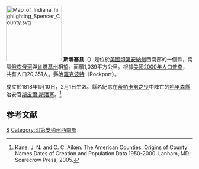 {{noteTA
|T=zh-hans:斯潘塞县 (印第安纳州);zh-hk:斯潘塞縣 (印第安納州);zh-tw:斯潘塞郡 (印地安納州);
|G1=USState
}}

{{Otheruses|斯潘塞縣|subject=美國印地安納州的一個縣|other=同名的縣}}
[[File:Map_of_Indiana_highlighting_Spencer_County.svg|150px]]
'''斯潘塞县'''（{{lang-en|Spencer County}}）是位於[[美國|美國]][[印第安納州|印第安納州]]西南部的一個縣，南隔[[俄亥俄河|俄亥俄河]]與[[肯塔基州|肯塔基州]]相望。面積1,039平方公里。根據[[美國2000年人口普查|美國2000年人口普查]]，共有人口20,351人。縣治[[羅克波特_(印地安納州)|羅克波特]]（Rockport）。

成立於1818年1月10日，2月1日生效。縣名紀念在[[蒂帕卡努之役|蒂帕卡努之役]]中陣亡的[[哈里森縣_(印地安納州)|哈里森縣]]治安官[[斯皮爾·斯潘塞|斯皮爾·斯潘塞]]。<ref>Kane, J. N. and C. C. Aiken. The American Counties: Origins of County Names Dates of Creation and Population Data 1950-2000. Lanham, MD.: Scarecrow Press, 2005.</ref>

== 参考文献 ==
{{reflist}}

{{印第安納州}}
{{斯潘塞縣 (印地安納州)}}

[[Category:印第安納州的縣|S]]
[[Category:印第安纳州西南部|Category:印第安纳州西南部]]